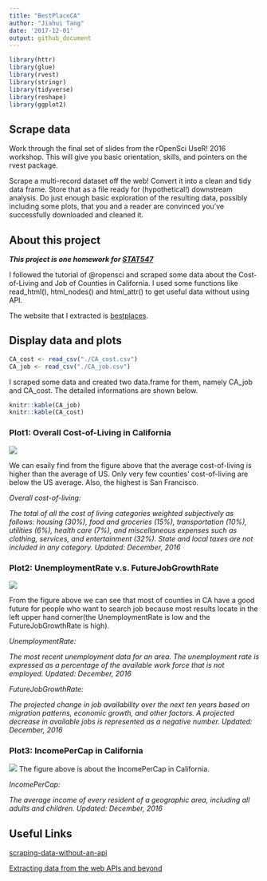 ```yaml
---
title: "BestPlaceCA"
author: "Jiahui Tang"
date: '2017-12-01'
output: github_document
---
```


```r
library(httr)
library(glue)
library(rvest)
library(stringr)
library(tidyverse)
library(reshape)
library(ggplot2)
```

## Scrape data

Work through the final set of slides from the rOpenSci UseR! 2016 workshop. This will give you basic orientation, skills, and pointers on the rvest package.

Scrape a multi-record dataset off the web! Convert it into a clean and tidy data frame. Store that as a file ready for (hypothetical!) downstream analysis. Do just enough basic exploration of the resulting data, possibly including some plots, that you and a reader are convinced you’ve successfully downloaded and cleaned it.

## About this project

***This project is one homework for [STAT547](http://stat545.com/index.html)***

I followed the tutorial of @ropensci and scraped some data about the Cost-of-Living and Job of Counties in California. I used some functions like read_html(), html_nodes() and html_attr() to get useful data without using API.

The website that I extracted is [bestplaces](https://www.bestplaces.net).

## Display data and plots

```r
CA_cost <- read_csv("./CA_cost.csv")
CA_job <- read_csv("./CA_job.csv")
```

I scraped some data and created two data.frame for them, namely CA_job and CA_cost. The detailed informations are shown below.

```r
knitr::kable(CA_job)
knitr::kable(CA_cost)
```

### Plot1: Overall Cost-of-Living in California
![](./Overall Cost-of-Living in California.png)

We can esaily find from the figure above that the average cost-of-living is higher than the average of US. Only very few counties' cost-of-living are below the US average. Also, the highest is San Francisco.

*Overall cost-of-living:*

*The total of all the cost of living categories weighted subjectively as follows: housing (30%), food and groceries (15%), transportation (10%), utilities (6%), health care (7%), and miscellaneous expenses such as clothing, services, and entertainment (32%).  State and local taxes are not included in any category. Updated: December, 2016*

### Plot2: UnemploymentRate v.s. FutureJobGrowthRate

![](./UnemploymentRate v.s. FutureJobGrowthRate.png)

From the figure above we can see that most of counties in CA have a good future for people who want to search job because most results locate in the left upper hand corner(the UnemploymentRate is low and the FutureJobGrowthRate is high).

*UnemploymentRate:*

*The most recent unemployment data for an area.  The unemployment rate is expressed as a percentage of the available work force that is not employed. Updated: December, 2016*

*FutureJobGrowthRate:*

*The projected change in job availability over the next ten years based on migration patterns, economic growth, and other factors.  A projected decrease in available jobs is represented as a negative number. Updated: December, 2016*


### Plot3: IncomePerCap in California

![](./IncomePerCap in California.png)
The figure above is about the IncomePerCap in California.

*IncomePerCap:*

*The average income of every resident of a geographic area, including all adults and children. Updated: December, 2016*

## Useful Links

[scraping-data-without-an-api](https://github.com/ropensci/user2016-tutorial/blob/master/03-scraping-data-without-an-api.pdf)

[Extracting data from the web APIs and beyond](https://github.com/ropensci/user2016-tutorial)
